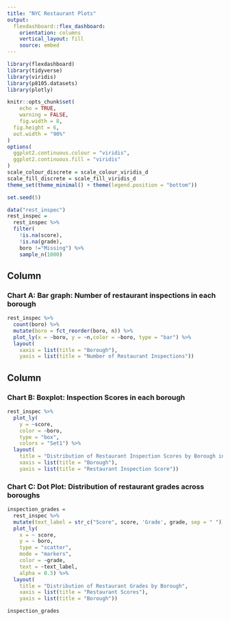 ```yaml
---
title: "NYC Restaurant Plots"
output: 
  flexdashboard::flex_dashboard:
    orientation: columns
    vertical_layout: fill
    source: embed
---
```


```r
library(flexdashboard)
library(tidyverse)
library(viridis)
library(p8105.datasets)
library(plotly)

knitr::opts_chunk$set(
	echo = TRUE,
	warning = FALSE,
	fig.width = 8, 
  fig.height = 6,
  out.width = "90%"
)
options(
  ggplot2.continuous.colour = "viridis",
  ggplot2.continuous.fill = "viridis"
)
scale_colour_discrete = scale_colour_viridis_d
scale_fill_discrete = scale_fill_viridis_d
theme_set(theme_minimal() + theme(legend.position = "bottom"))

set.seed(5)

data("rest_inspec")
rest_inspec = 
  rest_inspec %>%
  filter(
    !is.na(score),
    !is.na(grade),
    boro !="Missing") %>%
    sample_n(1000)
```

Column {data-width=500}
-----------------------------------------------------------------------

### Chart A: Bar graph: Number of restaurant inspections in each borough

```r
rest_inspec %>% 
  count(boro) %>% 
  mutate(boro = fct_reorder(boro, n)) %>% 
  plot_ly(x = ~boro, y = ~n,color = ~boro, type = "bar") %>% 
  layout(
    xaxis = list(title = "Borough"), 
    yaxis = list(title = "Number of Restaurant Inspections"))
```


Column {data-width=500}
-----------------------------------------------------------------------

### Chart B: Boxplot: Inspection Scores in each borough 

```r
rest_inspec %>% 
  plot_ly(
    y = ~score, 
    color = ~boro, 
    type = "box",
    colors = "Set1") %>% 
  layout(
    title = "Distribution of Restaurant Inspection Scores by Borough in NYC",
    xaxis = list(title = "Borough"), 
    yaxis = list(title = "Restaurant Inspection Score"))
```

### Chart C: Dot Plot: Distribution of restaurant grades across boroughs

```r
inspection_grades = 
  rest_inspec %>%
  mutate(text_label = str_c("Score", score, 'Grade', grade, sep = " ")) %>% 
  plot_ly(
    x = ~ score, 
    y = ~ boro,  
    type = "scatter", 
    mode = "markers",
    color = ~grade, 
    text = ~text_label, 
    alpha = 0.5) %>% 
  layout(
    title = "Distribution of Restaurant Grades by Borough",
    xaxis = list(title = "Restaurant Scores"), 
    yaxis = list(title = "Borough"))

inspection_grades
```


